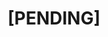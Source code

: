 ---
title: "[PENDING]"
description: "Gain full visibility into your network assets by tracking live IPs, their exposure levels, associated risks, and ownership details."
icon: "network-wired"
mode: "wide"
---